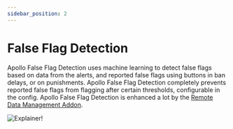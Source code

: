 ```yaml
---
sidebar_position: 2
---
```


# False Flag Detection
Apollo False Flag Detection uses machine learning to detect false flags based on data from the alerts, and reported false flags using buttons in ban delays, or on punishments.
Apollo False Flag Detection completely prevents reported false flags from flagging after certain thresholds, configurable in the config.
Apollo False Flag Detection is enhanced a lot by the [Remote Data Management Addon](/Apollo/Addons/AARDMA).

![Explainer!](ApolloFalseFlagDetections.png)